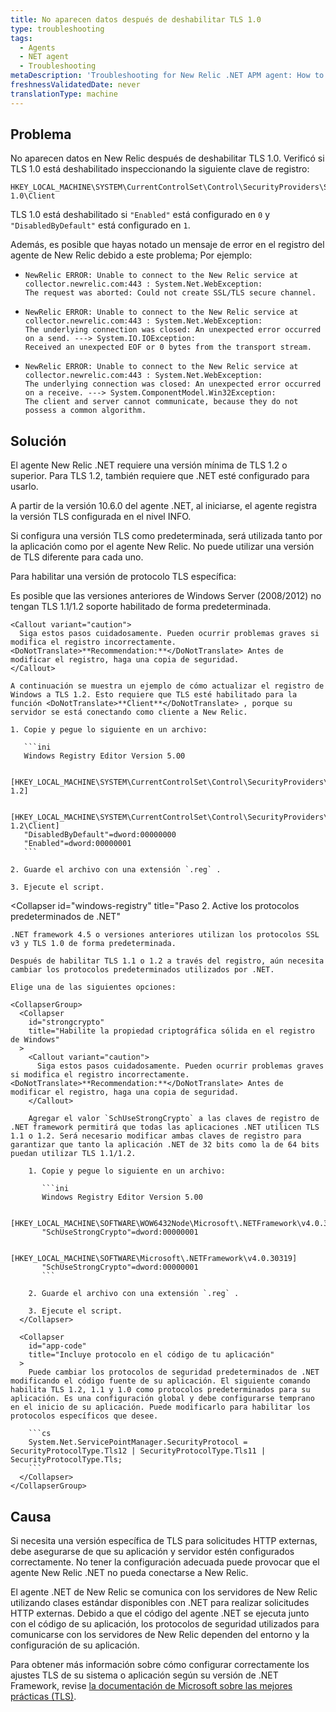 ```yaml
---
title: No aparecen datos después de deshabilitar TLS 1.0
type: troubleshooting
tags:
  - Agents
  - NET agent
  - Troubleshooting
metaDescription: 'Troubleshooting for New Relic .NET APM agent: How to configure your TLS protocol preferences for your .NET application and environment.'
freshnessValidatedDate: never
translationType: machine
---
```


## Problema

No aparecen datos en New Relic después de deshabilitar TLS 1.0. Verificó si TLS 1.0 está deshabilitado inspeccionando la siguiente clave de registro:

```
HKEY_LOCAL_MACHINE\SYSTEM\CurrentControlSet\Control\SecurityProviders\SCHANNEL\Protocols\TLS 1.0\Client
```

TLS 1.0 está deshabilitado si `"Enabled"` está configurado en `0` y `"DisabledByDefault"` está configurado en `1`.

Además, es posible que hayas notado un mensaje de error en el registro del agente de New Relic debido a este problema; Por ejemplo:

* ```
  NewRelic ERROR: Unable to connect to the New Relic service at collector.newrelic.com:443 : System.Net.WebException: 
  The request was aborted: Could not create SSL/TLS secure channel.
  ```
* ```
  NewRelic ERROR: Unable to connect to the New Relic service at collector.newrelic.com:443 : System.Net.WebException: 
  The underlying connection was closed: An unexpected error occurred on a send. ---> System.IO.IOException: 
  Received an unexpected EOF or 0 bytes from the transport stream.
  ```
* ```
  NewRelic ERROR: Unable to connect to the New Relic service at collector.newrelic.com:443 : System.Net.WebException: 
  The underlying connection was closed: An unexpected error occurred on a receive. ---> System.ComponentModel.Win32Exception: 
  The client and server cannot communicate, because they do not possess a common algorithm.
  ```

## Solución

El agente New Relic .NET requiere una versión mínima de TLS 1.2 o superior. Para TLS 1.2, también requiere que .NET esté configurado para usarlo.

A partir de la versión 10.6.0 del agente .NET, al iniciarse, el agente registra la versión TLS configurada en el nivel INFO.

<Callout variant="important">
  Si configura una versión TLS como predeterminada, será utilizada tanto por la aplicación como por el agente New Relic. No puede utilizar una versión de TLS diferente para cada uno.
</Callout>

Para habilitar una versión de protocolo TLS específica:

<CollapserGroup>
  <Collapser
    id="windows-registry"
    title="Paso 1. Habilite los protocolos TLS en el registro de Windows."
  >
    Es posible que las versiones anteriores de Windows Server (2008/2012) no tengan TLS 1.1/1.2 soporte habilitado de forma predeterminada.

    <Callout variant="caution">
      Siga estos pasos cuidadosamente. Pueden ocurrir problemas graves si modifica el registro incorrectamente. <DoNotTranslate>**Recommendation:**</DoNotTranslate> Antes de modificar el registro, haga una copia de seguridad.
    </Callout>

    A continuación se muestra un ejemplo de cómo actualizar el registro de Windows a TLS 1.2. Esto requiere que TLS esté habilitado para la función <DoNotTranslate>**Client**</DoNotTranslate> , porque su servidor se está conectando como cliente a New Relic.

    1. Copie y pegue lo siguiente en un archivo:

       ```ini
       Windows Registry Editor Version 5.00

       [HKEY_LOCAL_MACHINE\SYSTEM\CurrentControlSet\Control\SecurityProviders\SCHANNEL\Protocols\TLS 1.2]

       [HKEY_LOCAL_MACHINE\SYSTEM\CurrentControlSet\Control\SecurityProviders\SCHANNEL\Protocols\TLS 1.2\Client]
       "DisabledByDefault"=dword:00000000
       "Enabled"=dword:00000001
       ```

    2. Guarde el archivo con una extensión `.reg` .

    3. Ejecute el script.
  </Collapser>

  <Collapser
    id="windows-registry"
    title="Paso 2. Active los protocolos predeterminados de .NET"
  >
    .NET framework 4.5 o versiones anteriores utilizan los protocolos SSL v3 y TLS 1.0 de forma predeterminada.

    Después de habilitar TLS 1.1 o 1.2 a través del registro, aún necesita cambiar los protocolos predeterminados utilizados por .NET.

    Elige una de las siguientes opciones:

    <CollapserGroup>
      <Collapser
        id="strongcrypto"
        title="Habilite la propiedad criptográfica sólida en el registro de Windows"
      >
        <Callout variant="caution">
          Siga estos pasos cuidadosamente. Pueden ocurrir problemas graves si modifica el registro incorrectamente. <DoNotTranslate>**Recommendation:**</DoNotTranslate> Antes de modificar el registro, haga una copia de seguridad.
        </Callout>

        Agregar el valor `SchUseStrongCrypto` a las claves de registro de .NET framework permitirá que todas las aplicaciones .NET utilicen TLS 1.1 o 1.2. Será necesario modificar ambas claves de registro para garantizar que tanto la aplicación .NET de 32 bits como la de 64 bits puedan utilizar TLS 1.1/1.2.

        1. Copie y pegue lo siguiente en un archivo:

           ```ini
           Windows Registry Editor Version 5.00

           [HKEY_LOCAL_MACHINE\SOFTWARE\WOW6432Node\Microsoft\.NETFramework\v4.0.30319] 
           "SchUseStrongCrypto"=dword:00000001

           [HKEY_LOCAL_MACHINE\SOFTWARE\Microsoft\.NETFramework\v4.0.30319]
           "SchUseStrongCrypto"=dword:00000001
           ```

        2. Guarde el archivo con una extensión `.reg` .

        3. Ejecute el script.
      </Collapser>

      <Collapser
        id="app-code"
        title="Incluye protocolo en el código de tu aplicación"
      >
        Puede cambiar los protocolos de seguridad predeterminados de .NET modificando el código fuente de su aplicación. El siguiente comando habilita TLS 1.2, 1.1 y 1.0 como protocolos predeterminados para su aplicación. Es una configuración global y debe configurarse temprano en el inicio de su aplicación. Puede modificarlo para habilitar los protocolos específicos que desee.

        ```cs
        System.Net.ServicePointManager.SecurityProtocol = SecurityProtocolType.Tls12 | SecurityProtocolType.Tls11 | SecurityProtocolType.Tls;
        ```
      </Collapser>
    </CollapserGroup>
  </Collapser>
</CollapserGroup>

## Causa

Si necesita una versión específica de TLS para solicitudes HTTP externas, debe asegurarse de que su aplicación y servidor estén configurados correctamente. No tener la configuración adecuada puede provocar que el agente New Relic .NET no pueda conectarse a New Relic.

El agente .NET de New Relic se comunica con los servidores de New Relic utilizando clases estándar disponibles con .NET para realizar solicitudes HTTP externas. Debido a que el código del agente .NET se ejecuta junto con el código de su aplicación, los protocolos de seguridad utilizados para comunicarse con los servidores de New Relic dependen del entorno y la configuración de su aplicación.

Para obtener más información sobre cómo configurar correctamente los ajustes TLS de su sistema o aplicación según su versión de .NET Framework, revise [la documentación de Microsoft sobre las mejores prácticas (TLS)](https://docs.microsoft.com/en-us/dotnet/framework/network-programming/tls).